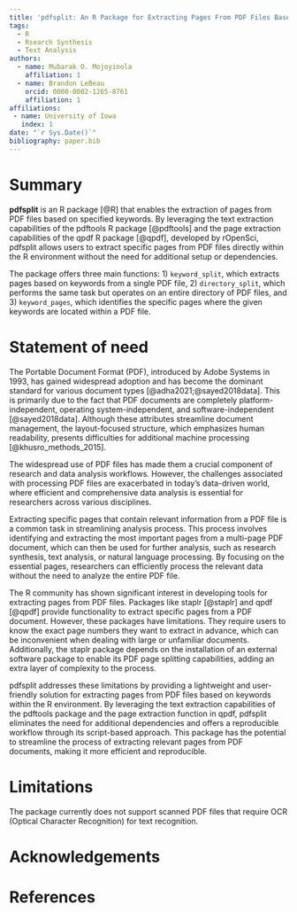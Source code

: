 ```yaml
---
title: 'pdfsplit: An R Package for Extracting Pages From PDF Files Based on Keywords'
tags:
  - R
  - Rsearch Synthesis
  - Text Analysis
authors:
  - name: Mubarak O. Mojoyinola
    affiliation: 1
  - name: Brandon LeBeau
    orcid: 0000-0002-1265-8761
    affiliation: 1
affiliations:
 - name: University of Iowa
   index: 1
date: "`r Sys.Date()`"
bibliography: paper.bib
---
```


# Summary

**pdfsplit** is an R package [@R] that enables the extraction of pages from PDF files based on specified keywords. By leveraging the text extraction capabilities of the pdftools R package [@pdftools] and the page extraction capabilities of the qpdf R package [@qpdf], developed by rOpenSci, pdfsplit allows users to extract specific pages from PDF files directly within the R environment without the need for additional setup or dependencies.

The package offers three main functions: 1) `keyword_split`, which extracts pages based on keywords from a single PDF file, 2) `directory_split`, which performs the same task but operates on an entire directory of PDF files, and 3) `keyword_pages`, which identifies the specific pages where the given keywords are located within a PDF file.

# Statement of need

The Portable Document Format (PDF), introduced by Adobe Systems in 1993, has gained widespread adoption and has become the dominant standard for various document types [@adha2021;@sayed2018data]. This is primarily due to the fact that PDF documents are completely platform-independent, operating system-independent, and software-independent [@sayed2018data]. Although these attributes streamline document management, the layout-focused structure, which emphasizes human readability, presents difficulties for additional machine processing [@khusro_methods_2015].

The widespread use of PDF files has made them a crucial component of research and data analysis workflows. However, the challenges associated with processing PDF files are exacerbated in today's data-driven world, where efficient and comprehensive data analysis is essential for researchers across various disciplines.

Extracting specific pages that contain relevant information from a PDF file is a common task in streamlining analysis process. This process involves identifying and extracting the most important pages from a multi-page PDF document, which can then be used for further analysis, such as research synthesis, text analysis, or natural language processing. By focusing on the essential pages, researchers can efficiently process the relevant data without the need to analyze the entire PDF file. 

The R community has shown significant interest in developing tools for extracting pages from PDF files. Packages like staplr [@staplr] and qpdf [@qpdf] provide functionality to extract specific pages from a PDF document. However, these packages have limitations. They require users to know the exact page numbers they want to extract in advance, which can be inconvenient when dealing with large or unfamiliar documents. Additionally, the staplr package depends on the installation of an external software package to enable its PDF page splitting capabilities, adding an extra layer of complexity to the process.

pdfsplit addresses these limitations by providing a lightweight and user-friendly solution for extracting pages from PDF files based on keywords within the R environment. By leveraging the text extraction capabilities of the pdftools package and the page extraction function in qpdf, pdfsplit eliminates the need for additional dependencies and offers a reproducible workflow through its script-based approach. This package has the potential to streamline the process of extracting relevant pages from PDF documents, making it more efficient and reproducible.

# Limitations

The package currently does not support scanned PDF files that require OCR (Optical Character Recognition) for text recognition.

# Acknowledgements


# References

